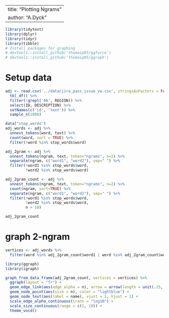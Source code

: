 
---
title: "Plotting Ngrams"
author: "A.Dyck"
---

```{r, echo=FALSE}
library(tidytext)
library(dplyr)
library(tidyr)
library(tibble)
# Install packages for graphing
# devtools::install_github('thomasp85/ggforce')
# devtools::install_github('thomasp85/ggraph')
```

# Setup data
```{r}
adj <- read.csv('../data/jira_pass_issue_vw.csv', stringsAsFactors = FALSE, encoding = 'latin1') %>%
  tbl_df() %>%
  filter(!grepl('06', REGION)) %>%
  select(ID, DESCRIPTION) %>%
  setNames(c('id', 'text')) %>%
  sample_n(1000)

data("stop_words")
adj_words <- adj %>%
  unnest_tokens(word, text) %>%
  count(word, sort = TRUE) %>%
  filter(!word %in% stop_words$word)


```

```{r}
adj_2gram <- adj %>%
  unnest_tokens(ngram, text, token="ngrams", n=2) %>%
  separate(ngram, c("word1", "word2"), sep=" ") %>%
  filter(!word1 %in% stop_words$word,
         !word2 %in% stop_words$word)

adj_2gram_count <- adj %>%
  unnest_tokens(ngram, text, token="ngrams", n=2) %>%
  count(ngram, sort=TRUE) %>%
  separate(ngram, c("word1", "word2"), sep=" ") %>%
  filter(!word1 %in% stop_words$word,
         !word2 %in% stop_words$word,
         n > 10)

adj_2gram_count
```

# graph 2-ngram
```{r}
vertices <- adj_words %>%
  filter(word %in% adj_2gram_count$word1 | word %in% adj_2gram_count$word2)

library(ggraph)
library(igraph)

graph_from_data_frame(adj_2gram_count, vertices = vertices) %>%
  ggraph(layout = "fr") +
  geom_edge_link(aes(edge_alpha = n), arrow = arrow(length = unit(.15, "inches"))) +
  geom_node_point(aes(size = n), color = "lightblue") +
  geom_node_text(aes(label = name), vjust = 1, hjust = 1) +
  scale_edge_alpha_continuous(trans = "log10") +
  scale_size_continuous(range = c(1, 10)) +
  theme_void()
```